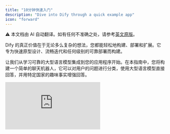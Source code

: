 ```yaml
---
title: "10分钟快速入门"
description: "Dive into Dify through a quick example app"
icon: "forward"
---
```


<Note> ⚠️ 本文档由 AI 自动翻译。如有任何不准确之处，请参考[英文原版](/en/documentation/pages/getting-started/quick-start)。</Note>


Dify 的真正价值在于无论多么复杂的想法，您都能轻松地构建、部署和扩展。它专为快速原型设计、流畅迭代和任何级别的可靠部署而构建。

让我们从学习可靠的大型语言模型集成到您的应用程序开始。在本指南中，您将构建一个简单的聊天机器人，它可以对用户的问题进行分类，使用大型语言模型直接回答，并用特定国家的趣味事实增强回答。

<iframe 
  className="w-full aspect-video rounded-xl" 
  src="https://www.youtube.com/embed/opKZRpfd80k?si=HEkyjRpiYheMyrZ0" 
  title="Dify Quick Start Video" 
  frameBorder="0" 
  allow="accelerometer; autoplay; clipboard-write; encrypted-media; gyroscope; picture-in-picture" 
  allowFullScreen 
/>

## 步骤 1：创建新工作流 (2 分钟)

1. 前往 **Studio** > **Workflow** > **Create from Blank** > **Orchestrate** > **New Chatflow** > **Create**

## 步骤 2：添加工作流节点 (6 分钟)

<Tip>
  当您想要引用任何变量时，首先输入 `{` 或 `/`，然后就可以看到工作流中可用的不同变量。
</Tip>

### 1. LLM 节点和输出：理解并回答问题

<Info>
  `LLM` 节点将提示词发送给语言模型，根据用户输入生成响应。它抽象了 API 调用、速率限制和基础设施的复杂性，让您可以专注于设计逻辑。
</Info>

<Steps>
  <Step title="创建 LLM 节点">
    使用 `Add Node` 按钮创建一个 LLM 节点，并将其连接到您的开始节点
  </Step>
  
  <Step title="配置模型">
    选择一个默认模型
  </Step>
  
  <Step title="设置系统提示词">
    将以下内容粘贴到系统提示词字段中：

    ```text
    The user will ask a question about a country. The question is {{sys.query}}  
    Tasks: 
    1. Identify the country mentioned. 
    2. Rephrase the question clearly. 
    3. Answer the question using general knowledge. 
    
    Respond in the following JSON format: 
    {   
      "country": "&lt;country name&gt;",
      "question": "&lt;rephrased question&gt;",
      "answer": "&lt;direct answer to the question&gt;" 
    }
    ```
  </Step>
  
  <Step title="启用结构化输出">
    **启用结构化输出** 让您能够轻松控制大型语言模型的返回内容，并确保一致的、机器可读的输出，用于下游的精确数据提取或条件逻辑。
    
    - 将输出变量结构化切换为开启 > `Configure` 并点击 `Import from JSON`
    - 粘贴：
    
    ```json
    {   
      "country": "string",   
      "question": "string",   
      "answer": "string" 
    }
    ```
  </Step>
</Steps>

### 2. 代码块：获取趣味事实

<Info>
  `Code` 节点使用代码执行自定义逻辑。它让您能够在需要的地方精确注入代码——在可视化工作流中——为您节省连接整个后端的工作。
</Info>

<Steps>
  <Step title="创建代码节点">
    使用 `Add Node` 按钮创建一个 `Code` 节点，并连接到 LLM 块
  </Step>
  
  <Step title="配置输入变量">
    将一个 `Input Variable` 名称更改为 "country"，并将变量设置为 `structured_output` > `country`
  </Step>
  
  <Step title="添加 Python 代码">
    将以下代码粘贴到 `PYTHON3` 中：

    ```python
    def main(country: str) -> dict:     
      country_name = country.lower()     
      fun_facts = {
        "japan": "Japan has more than 5 million vending machines.",
        "france": "France is the most visited country in the world.",
        "italy": "Italy has more UNESCO World Heritage sites than any other country."     
      }     
      fun_fact = fun_facts.get(country_name, f"No fun fact available for {country.title()}.")
      return {"fun_fact": fun_fact}命名输出变量">
    将输出变量 `result` 更改为 `fun_fact`，以获得标签更好的变量
  </Step>
</Steps>

### 3. 答案节点：给用户的最终答案

<Info>
  `Answer` 节点创建一个干净的最终输出以供返回。
</Info>

<Steps>
  <Step title="创建答案节点">
    使用 `Add Node` 按钮创建一个 `Answer` 节点
  </Step>
  
  <Step title="配置答案字段">
    粘贴到答案字段中：

    ```text
    Q: {{ structured_output.question }} 

    A: {{ structured_output.answer }} 

    Fun Fact: {{ fun_fact }}
    ```
  </Step>
</Steps>

结束工作流：

<img
  src="/images/quick-start-workflow-overview.png"
  alt="显示 LLM、代码和答案节点连接的完整工作流图"
  style={{ width: "100%" }}
/>

---

## 步骤 3：测试机器人 (3 分钟)

点击 `Preview`，然后询问：

- "法国的首都是什么？"
- "告诉我关于日本料理的信息"
- "描述意大利的文化"
- 任何其他问题

确保您的机器人按预期工作！

## 您已完成机器人！

本指南展示了如何可靠且可扩展地集成语言模型，而无需重新发明基础设施。通过 Dify 的可视化工作流和模块化节点，您不仅构建得更快，还采用了适用于大型语言模型驱动应用的干净、生产就绪的架构。